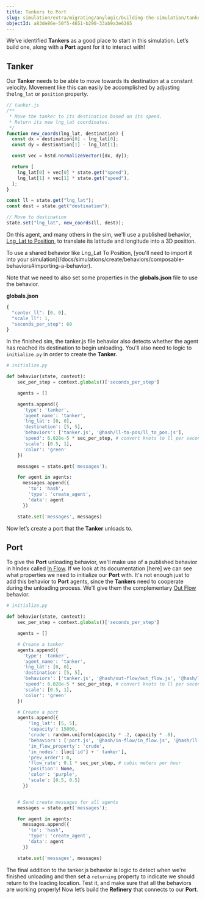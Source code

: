 ```yaml
---
title: Tankers to Port
slug: simulation/extra/migrating/anylogic/building-the-simulation/tankers-to-port
objectId: a83de86e-50f5-4651-b290-33ab9a3e6265
---
```


We’ve identified **Tankers** as a good place to start in this simulation. Let’s build one, along with a **Port** agent for it to interact with!

## Tanker

Our **Tanker** needs to be able to move towards its destination at a constant velocity. Movement like this can easily be accomplished by adjusting the`lng_lat` or `position` property.

```javascript
// tanker.js
/**
 * Move the tanker to its destination based on its speed.
 * Return its new lng_lat coordinates.
 */
function new_coords(lng_lat, destination) {
  const dx = destination[0] - lng_lat[0];
  const dy = destination[1] - lng_lat[1];

  const vec = hstd.normalizeVector([dx, dy]);

  return [
    lng_lat[0] + vec[0] * state.get("speed"),
    lng_lat[1] + vec[1] * state.get("speed"),
  ];
}

const ll = state.get("lng_lat");
const dest = state.get("destination");

// Move to destination
state.set("lng_lat", new_coords(ll, dest));
```

On this agent, and many others in the sim, we'll use a published behavior, [Lng_Lat to Position](https://simulation.hash.ai/@hash/ll-to-pos/overview), to translate its latitude and longitude into a 3D position.

<Hint style="warning">
  To use a shared behavior like Lng_Lat To Position, [you'll need to import it
  into your
  simulation](/docs/simulations/create/behaviors/composable-behaviors#importing-a-behavior).
</Hint>

Note that we need to also set some properties in the **globals.json** file to use the behavior.

**globals.json**

```javascript
{
  "center_ll": [0, 0],
  "scale_ll": 1,
  "seconds_per_step": 60
}
```

In the finished sim, the tanker.js file behavior also detects whether the agent has reached its destination to begin unloading. You'll also need to logic to `initialize.py` in order to create the **Tanker.**

```python
# initialize.py

def behavior(state, context):
    sec_per_step = context.globals()['seconds_per_step']

    agents = []

    agents.append({
      'type': 'tanker',
      'agent_name': 'tanker',
      'lng_lat': [0, 0],
      'destination': [5, 5],
      'behaviors': ['tanker.js', '@hash/ll-to-pos/ll_to_pos.js'],
      'speed': 6.028e-5 * sec_per_step, # convert knots to ll per second
      'scale': [0.5, 1],
      'color': 'green'
    })

    messages = state.get('messages');

    for agent in agents:
      messages.append({
        'to': 'hash',
        'type': 'create_agent',
        'data': agent
      })

    state.set('messages', messages)
```

Now let’s create a port that the **Tanker** unloads to.

## Port

To give the **Port** unloading behavior, we'll make use of a published behavior in hIndex called [In Flow](https://simulation.hash.ai/@hash/in-flow). If we look at its documentation \[here\] we can see what properties we need to initialize our **Port** with. It's not enough just to add this behavior to **Port** agents, since the **Tankers** need to cooperate during the unloading process. We'll give them the complementary [Out Flow](https://simulation.hash.ai/@hash/out-flow) behavior.

```python
# initialize.py

def behavior(state, context):
    sec_per_step = context.globals()['seconds_per_step']

    agents = []

    # Create a tanker
    agents.append({
      'type': 'tanker',
      'agent_name': 'tanker',
      'lng_lat': [0, 0],
      'destination': [5, 5],
      'behaviors': ['tanker.js', '@hash/out-flow/out_flow.js', '@hash/ll-to-pos/ll_to_pos.js'],
      'speed': 6.028e-5 * sec_per_step, # convert knots to ll per second
      'scale': [0.5, 1],
      'color': 'green'
    })

    # Create a port
    agents.append({
        'lng_lat': [5, 5],
        'capacity': 15000,
        'crude': random.uniform(capacity * .2, capacity * .8),
        'behaviors': ['port.js', '@hash/in-flow/in_flow.js', '@hash/ll-to-pos/ll_to_pos.js'],
        'in_flow_property': 'crude',
        'in_nodes': [loc['id'] + ' tanker'],
        'prev_order': 0,
        'flow_rate': 0.1 * sec_per_step, # cubic meters per hour
        'position': None,
        'color': 'purple',
        'scale': [0.5, 0.5]
      })


    # Send create messages for all agents
    messages = state.get('messages');

    for agent in agents:
      messages.append({
        'to': 'hash',
        'type': 'create_agent',
        'data': agent
      })

    state.set('messages', messages)
```

The final addition to the tanker.js behavior is logic to detect when we're finished unloading and then set a `returning` property to indicate we should return to the loading location. Test it, and make sure that all the behaviors are working properly! Now let’s build the **Refinery** that connects to our **Port**.
